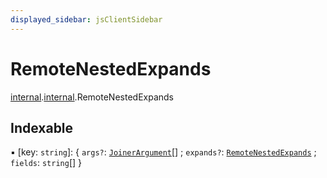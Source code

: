 ```yaml
---
displayed_sidebar: jsClientSidebar
---
```



# RemoteNestedExpands

[internal](../../admin_discounts/modules/admin_discounts.internal.mdx).[internal](../../internal/modules/admin_discounts.internal.internal-1.mdx).RemoteNestedExpands

## Indexable

▪ [key: `string`]: { `args?`: [`JoinerArgument`](admin_discounts.internal.internal-1.JoinerArgument.mdx)[] ; `expands?`: [`RemoteNestedExpands`](admin_discounts.internal.internal-1.RemoteNestedExpands.mdx) ; `fields`: `string`[]  }
